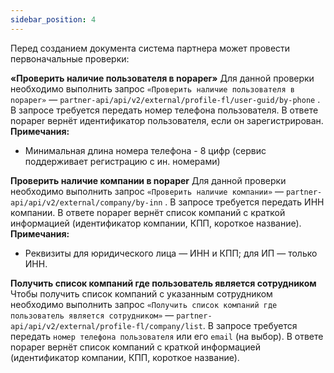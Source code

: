 ```yaml
---
sidebar_position: 4
---
```


Перед созданием документа система партнера может провести первоначальные проверки:

**«Проверить наличие пользователя в nopaper»**
Для данной проверки необходимо выполнить запрос `«Проверить наличие пользователя в nopaper»` — `partner-api/api/v2/external/profile-fl/user-guid/by-phone` . В запросе требуется передать номер телефона пользователя. В ответе nopaper вернёт идентификатор пользователя, если он зарегистрирован.
**Примечания:**

 - Минимальная длина номера телефона - 8 цифр (сервис поддерживает регистрацию с ин. номерами)

**Проверить наличие компании в nopaper**
Для данной проверки необходимо выполнить запрос `«Проверить наличие компании»` — `partner-api/api/v2/external/company/by-inn` . В запросе требуется передать ИНН компании. В ответе nopaper вернёт список компаний с краткой информацией (идентификатор компании, КПП, короткое название).
**Примечания:**

- Реквизиты для юридического лица — ИНН и КПП; для ИП — только ИНН.

**Получить список компаний где пользователь является сотрудником**
Чтобы получить список компаний с указанным сотрудником необходимо выполнить запрос `«Получить список компаний где пользователь является сотрудником»` — `partner-api/api/v2/external/profile-fl/company/list`. В запросе требуется передать `номер телефона пользователя` или его `email` (на выбор). В ответе nopaper вернёт список компаний с краткой информацией (идентификатор компании, КПП, короткое название).